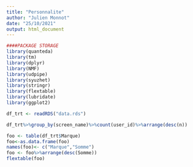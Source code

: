```yaml
---
title: "Personnalite"
author: "Julien Monnot"
date: "25/10/2021"
output: html_document
---
```


```r
####PACKAGE STORAGE
library(quanteda)
library(tm)
library(dplyr)
library(NMF)
library(udpipe)
library(syuzhet)
library(stringr)
library(flextable)
library(lubridate)
library(ggplot2)

df_trt <- readRDS("data.rds")

df_trt%>%group_by(screen_name)%>%count(user_id)%>%arrange(desc(n))

foo <- table(df_trt$Marque)
foo<-as.data.frame(foo)
names(foo)<- c("Marque","Somme")
foo <- foo%>%arrange(desc(Somme))
flextable(foo)

```

